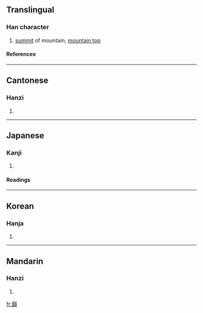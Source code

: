 {{see|巅|巓}}

==Translingual==
===Han character===
{{Han char|rn=46|rad=山|as=19|sn=22|four=2288<sub>6</sub>|canj=山十金金 (UJCC)}}
# [[summit]] of mountain, [[mountain top]]
====References====
{{Han ref|kx=0323.061|dj=0623.120|hdz=10808.020|uh=5DD4|ud=24020|bh=C571|bd=50545}}
----
==Cantonese==
===Hanzi===
{{yue-hanzi|jyut=|y=din1}}
# {{defn|Cantonese}}
----
==Japanese==
===Kanji===
{{ja-kanji|grade=|rs=山19}}
# {{defn|Japanese}} 
====Readings====
{{ja-readings|on=[[てん]] (ten)|kun=[[いただき]] (itadaki)}}
----
==Korean==
===Hanja===
{{ko-hanja|hangeul=[[전]]|rv=jeon|mr=chŏn}}
# {{defn|Korean}}
----
==Mandarin==
===Hanzi===
{{cmn-hanzi|sim=巅|pin=[[diān]] (dian1)|wg=tien<sup>1</sup>}}
# {{defn|Mandarin}}

[[fr:巔]]